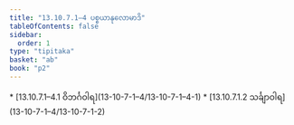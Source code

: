 ```yaml
---
title: "13.10.7.1–4 ပစ္စယာနုလောမာဒိ"
tableOfContents: false
sidebar:
  order: 1
type: "tipitaka"
basket: "ab"
book: "p2"
---
```



<DynamicBreadcrumb />



<TableOfContents book="p2" section="13.10.7.1">
* [13.10.7.1–4.1 ဝိဘင်္ဂဝါရ](13-10-7-1–4/13-10-7-1–4-1)
* [13.10.7.1.2 သင်္ချာဝါရ](13-10-7-1–4/13-10-7-1-2)
</TableOfContents>
